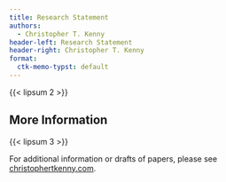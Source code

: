 ```yaml
---
title: Research Statement
authors:
  - Christopher T. Kenny
header-left: Research Statement
header-right: Christopher T. Kenny
format:
  ctk-memo-typst: default
---
```


{{< lipsum 2 >}}

## More Information

{{< lipsum 3 >}}


For additional information or drafts of papers, please see [christophertkenny.com](https://christophertkenny.com).
